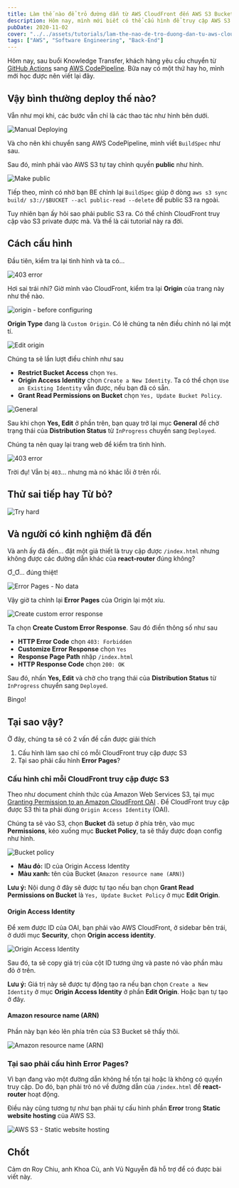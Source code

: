 ```yaml
---
title: Làm thế nào để trỏ đường dẫn từ AWS CloudFront đến AWS S3 Bucket
description: Hôm nay, mình mới biết có thể cấu hình để truy cập AWS S3 từ CloudFront mà không cần phải cấp quyền đọc public khi deploy ứng dụng bằng ReactJS.
pubDate: 2020-11-02
cover: "../../assets/tutorials/lam-the-nao-de-tro-duong-dan-tu-aws-cloudfront-den-aws-s3-bucket/deploying.jpg"
tags: ["AWS", "Software Engineering", "Back-End"]
---
```


Hôm nay, sau buổi Knowledge Transfer, khách hàng yêu cầu chuyển từ [GitHub Actions](https://docs.github.com/en/free-pro-team@latest/actions) sang [AWS CodePipeline](https://aws.amazon.com/codepipeline/). Bữa nay có một thứ hay ho, mình mới học được nên viết lại đây.

## Vậy bình thường deploy thế nào?

Vẫn như mọi khi, các bước vẫn chỉ là các thao tác như hình bên dưới.

![Manual Deploying](../../assets/tutorials/lam-the-nao-de-tro-duong-dan-tu-aws-cloudfront-den-aws-s3-bucket/deploying.jpg)

Và cho nên khi chuyển sang AWS CodePipeline, mình viết `BuildSpec` như sau.

Sau đó, mình phải vào AWS S3 tự tay chỉnh quyền **public** như hình.

![Make public](../../assets/tutorials/lam-the-nao-de-tro-duong-dan-tu-aws-cloudfront-den-aws-s3-bucket/make-public.png)

Tiếp theo, mình có nhờ bạn BE chỉnh lại `BuildSpec` giúp ở dòng `aws s3 sync build/ s3://$BUCKET --acl public-read --delete` để public S3 ra ngoài.

Tuy nhiên bạn ấy hỏi sao phải public S3 ra. Có thể chỉnh CloudFront truy cập vào S3 private được mà. Và thế là cái tutorial này ra đời.

## Cách cấu hình

Đầu tiên, kiểm tra lại tình hình và ta có...

![403 error](../../assets/tutorials/lam-the-nao-de-tro-duong-dan-tu-aws-cloudfront-den-aws-s3-bucket/403-error.png)

Hơi sai trái nhỉ? Giờ mình vào CloudFront, kiểm tra lại **Origin** của trang này như thế nào.

![origin - before configuring](../../assets/tutorials/lam-the-nao-de-tro-duong-dan-tu-aws-cloudfront-den-aws-s3-bucket/origin-before.jpg)

**Origin Type** đang là `Custom Origin`. Có lẽ chúng ta nên điều chỉnh nó lại một tí.

![Edit origin](../../assets/tutorials/lam-the-nao-de-tro-duong-dan-tu-aws-cloudfront-den-aws-s3-bucket/edit-origin.jpg)

Chúng ta sẽ lần lượt điều chỉnh như sau

- **Restrict Bucket Access** chọn `Yes`.
- **Origin Access Identity** chọn `Create a New Identity`. Ta có thể chọn `Use an Existing Identity` vẫn được, nếu bạn đã có sẵn.
- **Grant Read Permissions on Bucket** chọn `Yes, Update Bucket Policy`.

![General](../../assets/tutorials/lam-the-nao-de-tro-duong-dan-tu-aws-cloudfront-den-aws-s3-bucket/general.jpg)

Sau khi chọn **Yes, Edit** ở phần trên, bạn quay trở lại mục **General** để chờ trạng thái của **Distribution Status** từ `InProgress` chuyển sang `Deployed`.

Chúng ta nên quay lại trang web để kiểm tra tình hình.

![403 error](../../assets/tutorials/lam-the-nao-de-tro-duong-dan-tu-aws-cloudfront-den-aws-s3-bucket/403-error-v2.png)

Trời đụ! Vẫn bị `403`... nhưng mà nó khác lỗi ở trên rồi.

## Thử sai tiếp hay Từ bỏ?

![Try hard](../../assets/tutorials/lam-the-nao-de-tro-duong-dan-tu-aws-cloudfront-den-aws-s3-bucket/try-hard.jpg)

## Và người có kinh nghiệm đã đến

Và anh ấy đã đến... đặt một giả thiết là truy cập được `/index.html` nhưng không được các đường dẫn khác của **react-router** đúng không?

Ơ_Ơ... đúng thiệt!

![Error Pages - No data](../../assets/tutorials/lam-the-nao-de-tro-duong-dan-tu-aws-cloudfront-den-aws-s3-bucket/error-pages__no-data.png)

Vậy giờ ta chỉnh lại **Error Pages** của Origin lại một xíu.

![Create custom error response](../../assets/tutorials/lam-the-nao-de-tro-duong-dan-tu-aws-cloudfront-den-aws-s3-bucket/create-custom-error-response.png)

Ta chọn **Create Custom Error Response**. Sau đó điền thông số như sau

- **HTTP Error Code** chọn `403: Forbidden`
- **Customize Error Response** chọn `Yes`
- **Response Page Path** nhập `/index.html`
- **HTTP Response Code** chọn `200: OK`

Sau đó, nhấn **Yes, Edit** và chờ cho trạng thái của **Distribution Status** từ `InProgress` chuyển sang `Deployed`.

Bingo!

## Tại sao vậy?

Ở đây, chúng ta sẽ có 2 vấn đề cần được giải thích

1.  Cấu hình làm sao chỉ có mỗi CloudFront truy cập được S3
2.  Tại sao phải cấu hình **Error Pages**?

### Cấu hình chỉ mỗi CloudFront truy cập được S3

Theo như document chính thức của Amazon Web Services S3, tại mục [Granting Permission to an Amazon CloudFront OAI](https://docs.aws.amazon.com/AmazonS3/latest/dev/example-bucket-policies.html#example-bucket-policies-cloudfront) . Để CloudFront truy cập được S3 thì ta phải dùng `Origin Access Identity` (OAI).

Chúng ta sẽ vào S3, chọn **Bucket** đã setup ở phía trên, vào mục **Permissions**, kéo xuống mục **Bucket Policy**, ta sẽ thấy được đoạn config như hình.

![Bucket policy](../../assets/tutorials/lam-the-nao-de-tro-duong-dan-tu-aws-cloudfront-den-aws-s3-bucket/bucket-policy.jpg)

- **Màu đỏ:** ID của Origin Access Identity
- **Màu xanh:** tên của Bucket (`Amazon resource name (ARN)`)

**Lưu ý:** Nội dung ở đây sẽ được tự tạo nếu bạn chọn **Grant Read Permissions on Bucket** là `Yes, Update Bucket Policy` ở mục **Edit Origin**.

#### Origin Access Identity

Để xem được ID của OAI, bạn phải vào AWS CloudFront, ở sidebar bên trái, ở dưới mục **Security**, chọn **Origin access identity**.

![Origin Access Identity](../../assets/tutorials/lam-the-nao-de-tro-duong-dan-tu-aws-cloudfront-den-aws-s3-bucket/origin-access-identity.jpg)

Sau đó, ta sẽ copy giá trị của cột ID tương ứng và paste nó vào phần màu đỏ ở trên.

**Lưu ý:** Giá trị này sẽ được tự động tạo ra nếu bạn chọn `Create a New Identity` ở mục **Origin Access Identity** ở phần **Edit Origin**. Hoặc bạn tự tạo ở đây.

#### Amazon resource name (ARN)

Phần này bạn kéo lên phía trên của S3 Bucket sẽ thấy thôi.

![Amazon resource name (ARN)](../../assets/tutorials/lam-the-nao-de-tro-duong-dan-tu-aws-cloudfront-den-aws-s3-bucket/arn.jpg)

### Tại sao phải cấu hình Error Pages?

Vì bạn đang vào một đường dẫn không hề tồn tại hoặc là không có quyền truy cập. Do đó, bạn phải trỏ nó về đường dẫn của `/index.html` để **react-router** hoạt động.

Điều này cũng tương tự như bạn phải tự cấu hình phần **Error** trong **Static website hosting** của AWS S3.

![AWS S3 - Static website hosting](../../assets/tutorials/lam-the-nao-de-tro-duong-dan-tu-aws-cloudfront-den-aws-s3-bucket/static-website-hosting.png)

## Chốt

Cảm ơn Roy Chiu, anh Khoa Cù, anh Vũ Nguyễn đã hỗ trợ để có được bài viết này.
